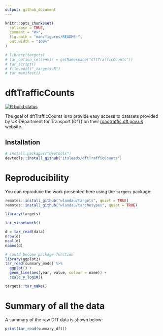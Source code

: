 ```yaml
---
output: github_document
---
```


<!-- README.md is generated from README.Rmd. Please edit that file -->

```r
knitr::opts_chunk$set(
  collapse = TRUE,
  comment = "#>",
  fig.path = "man/figures/README-",
  out.width = "100%"
)
```

```r
# library(targets)
# tar_option_set(envir = getNamespace("dftTrafficCounts"))
# tar_script()
# file.edit("_targets.R")
# tar_manifest()
```


# dftTrafficCounts

<!-- badges: start -->
[![R build status](https://github.com/itsleeds/dftTrafficCounts/workflows/R-CMD-check/badge.svg)](https://github.com/itsleeds/dftTrafficCounts/actions)
<!-- badges: end -->

The goal of dftTrafficCounts is to provide easy access to datasets provided by UK Department for Transport (DfT) on their [roadtraffic.dft.gov.uk](https://roadtraffic.dft.gov.uk) website.

## Installation

<!-- You can install the released version of dftTrafficCounts from [CRAN](https://CRAN.R-project.org) with: -->

<!-- ``` r -->
<!-- install.packages("dftTrafficCounts") -->
<!-- ``` -->

<!-- And the development version from [GitHub](https://github.com/) with: -->

```r
# install.packages("devtools")
devtools::install_github("itsleeds/dftTrafficCounts")
```

<!-- From previous readme... -->
<!-- If you have traffic count data you would like to contribute to the Bristol City Council open data platform please contact city.transport@bristol.gov.uk -->

<!-- The entire dataset and a shapefile of the count locations can be downloaded here: http://1drv.ms/1LaIsZ4 -->

<!-- This data has not been quality checked and we strongly advise users conduct their own assessment of the quality of the data before using it. -->

# Reproducibility

You can reproduce the work presented here using the `targets` package:

```r
remotes::install_github("wlandau/targets", quiet = TRUE)
remotes::install_github("wlandau/tarchetypes", quiet = TRUE)
```

```r
library(targets)
```


```r
tar_visnetwork()
```

```r
d = tar_read(data)
nrow(d)
ncol(d)
names(d)
```


```r
# could become package function
library(ggplot2)
tar_read(summary_mode) %>% 
  ggplot() +
  geom_line(aes(year, value, colour = name)) +
  scale_y_log10()
```



```r
targets::tar_make()
```


# Summary of all the data

A summary of the raw DfT data is shown below:

```r
print(tar_read(summary_dft))
```

